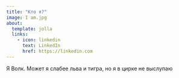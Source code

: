 ```yaml
---
title: "Кто я?"
image: I am.jpg
about:
  template: jolla
  links:
    - icon: linkedin
      text: LinkedIn
      href: https://linkedin.com
---
```


Я Волк. Может я слабее льва и тигра, но я в цирке не выслупаю